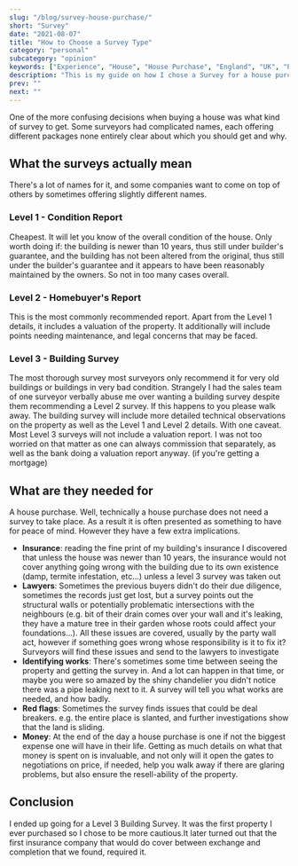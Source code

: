 ```yaml
---
slug: "/blog/survey-house-purchase/"
short: "Survey"
date: "2021-08-07"
title: "How to Choose a Survey Type"
category: "personal"
subcategory: "opinion"
keywords: ["Experience", "House", "House Purchase", "England", "UK", "Process", "Survey", "Building Survey", "First Time Buyer"]
description: "This is my guide on how I chose a Survey for a house purchase. One of the more confusing decisions when buying a house was what kind of survey to get. Some surveyors had complicated names, each offering different packages none entirely clear about which you should get and why."
prev: ""
next: ""
---
```


One of the more confusing decisions when buying a house was what kind of survey to get. Some surveyors had complicated names, each offering different packages none entirely clear about which you should get and why.

## What the surveys actually mean
There's a lot of names for it, and some companies want to come on top of others by sometimes offering slightly different names.
### Level 1 - Condition Report
Cheapest. It will let you know of the overall condition of the house.
Only worth doing if: the building is newer than 10 years, thus still under builder's guarantee, and the building has not been altered from the original, thus still under the builder's guarantee and it appears to have been reasonably maintained by the owners. So not in too many cases overall.
### Level 2 - Homebuyer's Report
This is the most commonly recommended report. Apart from the Level 1 details, it includes a valuation of the property. It additionally will include points needing maintenance, and legal concerns that may be faced.
### Level 3 - Building Survey
The most thorough survey most surveyors only recommend it for very old buildings or buildings in very bad condition. Strangely I had the sales team of one surveyor verbally abuse me over wanting a building survey despite them recommending a Level 2 survey. If this happens to you please walk away. The building survey will include more detailed technical observations on the property as well as the Level 1 and Level 2 details. With one caveat. Most Level 3 surveys will not include a valuation report. I was not too worried on that matter as one can always commission that separately, as well as the bank doing a valuation report anyway. (if you're getting a mortgage)

## What are they needed for
A house purchase. Well, technically a house purchase does not need a survey to take place. As a result it is often presented as something to have for peace of mind. However they have a few extra implications.
* **Insurance**: reading the fine print of my building's insurance I discovered that unless the house was newer than 10 years, the insurance would not cover anything going wrong with the building due to its own existence (damp, termite infestation, etc...) unless a level 3 survey was taken out
* **Lawyers**: Sometimes the previous buyers didn't do their due diligence, sometimes the records just get lost, but a survey points out the structural walls or potentially problematic intersections with the neighbours (e.g. bit of their drain comes over your wall and it's leaking, they have a mature tree in their garden whose roots could affect your foundations...). All these issues are covered, usually by the party wall act, however if something goes wrong whose responsibility is it to fix it? Surveyors will find these issues and send to the lawyers to investigate
* **Identifying works**: There's sometimes some time between seeing the property and getting the survey in. And a lot can happen in that time, or maybe you were so amazed by the shiny chandelier you didn't notice there was a pipe leaking next to it. A survey will tell you what works are needed, and how badly.
* **Red flags**: Sometimes the survey finds issues that could be deal breakers. e.g. the entire place is slanted, and further investigations show that the land is sliding.
* **Money**: At the end of the day a house purchase is one if not the biggest expense one will have in their life. Getting as much details on what that money is spent on is invaluable, and not only will it open the gates to negotiations on price, if needed, help you walk away if there are glaring problems, but also ensure the resell-ability of the property.

## Conclusion
I ended up going for a Level 3 Building Survey. It was the first property I ever purchased so I chose to be more cautious.It later turned out that the first insurance company that would do cover between exchange and completion that we found, required it. 